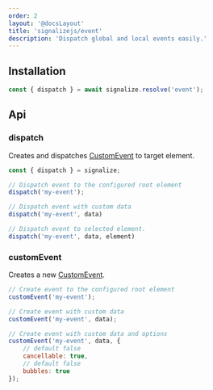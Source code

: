 ```yaml
---
order: 2
layout: '@docsLayout'
title: 'signalizejs/event'
description: 'Dispatch global and local events easily.'
---
```


## Installation
<ImportMapDependencies module="event" />

```js
const { dispatch } = await signalize.resolve('event');
```

## Api

### dispatch
Creates and dispatches [CustomEvent](https://developer.mozilla.org/en-US/docs/Web/API/CustomEvent/CustomEvent) to target element.

```js
const { dispatch } = signalize;

// Dispatch event to the configured root element
dispatch('my-event');

// Dispatch event with custom data
dispatch('my-event', data)

// Dispatch event to selected element.
dispatch('my-event', data, element)
```

### customEvent
Creates a new [CustomEvent](https://developer.mozilla.org/en-US/docs/Web/API/CustomEvent/CustomEvent).

```js
// Create event to the configured root element
customEvent('my-event');

// Create event with custom data
customEvent('my-event', data);

// Create event with custom data and options
customEvent('my-event', data, {
	// default false
	cancellable: true,
	// default false
	bubbles: true
});
```
